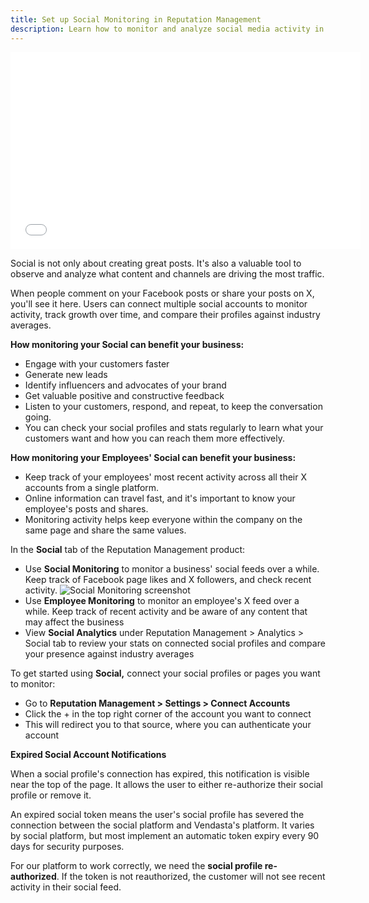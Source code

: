 ```yaml
---
title: Set up Social Monitoring in Reputation Management
description: Learn how to monitor and analyze social media activity in Reputation Management
---
```


<iframe src="//www.youtube-nocookie.com/embed/v6tHhvJiej0" width="560" height="315" frameborder="0" allowfullscreen=""></iframe>

Social is not only about creating great posts. It's also a valuable tool to observe and analyze what content and channels are driving the most traffic.

When people comment on your Facebook posts or share your posts on X, you'll see it here. Users can connect multiple social accounts to monitor activity, track growth over time, and compare their profiles against industry averages.

**How monitoring your Social can benefit your business:**

- Engage with your customers faster
- Generate new leads
- Identify influencers and advocates of your brand
- Get valuable positive and constructive feedback
- Listen to your customers, respond, and repeat, to keep the conversation going.
- You can check your social profiles and stats regularly to learn what your customers want and how you can reach them more effectively.

**How monitoring your Employees' Social can benefit your business:**

- Keep track of your employees' most recent activity across all their X accounts from a single platform.
- Online information can travel fast, and it's important to know your employee's posts and shares.
- Monitoring activity helps keep everyone within the company on the same page and share the same values.

In the **Social** tab of the Reputation Management product:

- Use **Social Monitoring** to monitor a business' social feeds over a while. Keep track of Facebook page likes and X followers, and check recent activity.
  ![Social Monitoring screenshot](/img/reputation-management/social/social-monitoring.png)
- Use **Employee Monitoring** to monitor an employee's X feed over a while. Keep track of recent activity and be aware of any content that may affect the business
- View **Social Analytics** under Reputation Management > Analytics > Social tab to review your stats on connected social profiles and compare your presence against industry averages

To get started using **Social,** connect your social profiles or pages you want to monitor:

- Go to **Reputation Management > Settings > Connect Accounts**
- Click the + in the top right corner of the account you want to connect 
- This will redirect you to that source, where you can authenticate your account

**Expired Social Account Notifications**

When a social profile's connection has expired, this notification is visible near the top of the page. It allows the user to either re-authorize their social profile or remove it.

An expired social token means the user's social profile has severed the connection between the social platform and Vendasta's platform. It varies by social platform, but most implement an automatic token expiry every 90 days for security purposes. 

For our platform to work correctly, we need the **social profile re-authorized**. If the token is not reauthorized, the customer will not see recent activity in their social feed.